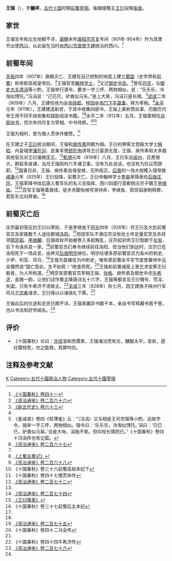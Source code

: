 {{noteTA
|1=zh-cn:庄; zh-hk:莊; zh-tw:莊;
}}

'''王锴'''（{{bd|？||？|catIdx=W}}），字'''鱣祥'''，[[五代十国|五代十国]]时期[[前蜀|前蜀]][[宰相|宰相]]。後跟隨蜀主[[王衍_(前蜀)|王衍]]投降[[後唐|後唐]]。

== 家世 ==
王锴生年和出生地都不详，[[唐朝|唐朝]]末年[[唐昭宗|唐昭宗]][[天复_(唐朝)|天复]]年间（901年-904年）作为其使节出使[[西川节度使|西川]]，从此留在当时由[[西川节度使|西川节度使]][[王建_(前蜀)|王建]]统治的西川。<ref name=SGCQ41>[http://archive.org/stream/06072241.cn#page/n160/mode/2up 《十国春秋》卷四十一]</ref>

== 前蜀年间 ==
[[天祐_(唐朝)|天祐]]四年（907年）唐朝灭亡、王建在自己控制的地盘上建立[[前蜀|蜀国]]（史学界称[[前蜀|前蜀]]）称帝即高祖皇帝后，<ref>[[:s:資治通鑑/卷266|《资治通鉴》卷二百六十六]]</ref>王锴官至[[翰林学士|翰林学士]]，<ref name=NHFD63>[[:s:新五代史/卷63|《新五代史》卷六十三]]</ref>又迁[[御史中丞|御史中丞]]。<ref name=SGCQ41/>曾任[[司空|司空]]，与[[御史大夫|御史大夫]][[馮涓|馮涓]]等小酌，王锴举行酒令，要求一字三呼、两物相似，说：“乐乐乐，冷淘似馎饦。”冯涓说：“己已巳，驴粪似马矢。”座上大笑，冯涓只是长啸。<ref>《鉴诫录》卷四《轻薄鉴》云：“（冯涓）又与相座王司空锴等小酌，巡故字令，锴举一字三呼，两物相似。锴令曰：‘乐乐乐，冷淘似馎饦。’涓曰：‘巳巳巳，驴粪似马屎。’合座大咍，涓独不笑。但仰视长啸而已。”《十国春秋》卷四十冯涓传也有记载。</ref>[[武成_(前蜀)|武成]]二年（909年）八月，王建任他为[[中书侍郎|中书侍郎]]，授[[同中书门下平章事|同中书门下平章事]]，拜为宰相。<ref>[[:s:資治通鑑/卷267|《资治通鉴》卷二百六十七]]</ref>[[永平_(前蜀)|永平]]元年（911年），王建建造新宫，于其中收集四部书，王锴上表称赞此事，历数历代帝王用不同手段收集和鼓励阅读书籍。<ref name=SGCQ41/><ref>[[:s:上蜀主奏记|《上蜀主奏记》]]</ref>永平二年（912年）五月，王锴罢相任[[兵部尚书|兵部尚书]]，但次年四月复为宰相、中书侍郎。<ref>[[:s:資治通鑑/卷268|《资治通鉴》卷二百六十八]]</ref><ref>《十国春秋》卷三十六前蜀高祖本纪下</ref>

王锴为相时，曾为僧人贯休作像赞。<ref>《十国春秋》卷四十七僧贯休传</ref>

在王建之子[[王衍_(前蜀)|王衍]]统治期间，王锴和[[庾传素|庾传素]]同朝为相。王衍的狎客文思殿大学士[[韩昭|韩昭]]、内皇城使[[潘在迎|潘在迎]]、武勇军使[[顾在珣|顾在珣]]诱导王衍宴游无度，王锴、庾传素和大多数其他官员对王衍幾無匡正。<ref>[[:s:資治通鑑/卷272|《资治通鉴》卷二百七十二]]</ref>[[乾德_(前蜀)|乾德]]元年（919年）八月，王衍东巡[[阆州|阆州]]，花费很大，群臣多直谏，当月王锴刚判六军诸卫事，没有为此说话，也没有为抗议而辞职。<ref name=SGCQ41/>国事日非，王锴、庾传素自保宠禄，无所规正。[[后唐|后唐]]的一场大规模入侵导致[[咸康_(王衍)|咸康]]元年（925年）王衍投降，前蜀灭亡。王衍命翰林学士[[李昊_(五代)|李昊]]草降表给[[后唐庄宗|后唐庄宗]]，王锴草降书给后唐入蜀军队的名义总指挥、西川四面行营都统庄宗子魏王[[李继岌|李继岌]]。<ref name=ZZTJ274>[[:s:資治通鑑/卷274|《资治通鉴》卷二百七十四]]</ref><ref>[[:s:王衍降表|《王衍降表》]]</ref>百官王锴等着衰绖，徒步赤脚抬棺号哭待命，李继岌、郭崇韬承制释罪，君臣东北向拜谢。<ref>《十国春秋》卷三十七前蜀后主本纪</ref>

== 前蜀灭亡后 ==
庄宗最初答应封王衍以荣衔，于是李继岌于[[同光|同光]]四年（926年）将王衍及大批前蜀官员及家属数千人送往都城[[洛阳|洛阳]]。<ref name=NHFD63/>但因军队不满庄宗没有给士卒足量奖赏及杀将领[[郭崇韬|郭崇韬]]、[[李继麟|李继麟]]，后唐政权开始被卷入多起叛乱，庄宗起初命王衍暂歇于[[长安|长安]]，后下令诛杀其一家。<ref name=ZZTJ274/>前蜀官员们奉令继续前往洛阳，但当他们到达时，庄宗已在洛阳死于一场兵变，由养兄[[后唐明宗|后唐明宗]]继位。明宗任很多原前蜀官员为各州府刺史、少尹、判官、司马，<ref>[[:s:資治通鑑/卷275|《资治通鉴》卷二百七十五]]</ref>王锴为首被任为州刺史，唯有原前蜀永平军节度使兼侍中[[马全_(前蜀)|马全]]慨然说“国亡至此，生不如死！”绝食而死。<ref>《十国春秋》卷四十二马全传</ref>王锴和前蜀诸臣上表乞求安葬王衍骸骨，为人所称道。<ref name=SGCQ41/>明宗宣原蜀官员宰相王锴、[[张格|张格]]、庾传素及御史中丞[[牛希济|牛希济]]，各赐一韵，让他们试作蜀主降唐诗五十六字，王锴等都言及王衍僭号、荒淫、失国，只有牛希济不谤故主。<ref>《十国春秋》卷四十四牛希济传</ref>[[天成_(后唐)|天成]]三年（928年）秋七月，因王建族子陕州行军司马[[王宗寿|王宗寿]]请求，王衍得以以诸侯礼下葬。<ref>[[:s:資治通鑑/卷276|《资治通鉴》卷二百七十六]]</ref>

王锴此后的仕途和去世日期不详。王锴家藏异书数千本，亲自书写释藏书若干卷，也以书法和好学闻名。<ref name=SGCQ41/>

== 评价 ==
*《十国春秋》论曰：[[许寂|许寂]]温和而儒素，王锴淹洽而有文，黼黻太平，宜矣，迺社稷倾危，勿之能救，其罪均也。

== 注释及参考文献 ==
{{reflist|2}}

{{DEFAULTSORT:W}}
[[Category:王姓|K]]
[[Category:五代十國政治人物|Category:五代十國政治人物]]
[[Category:五代十國宰相|Category:五代十國宰相]]